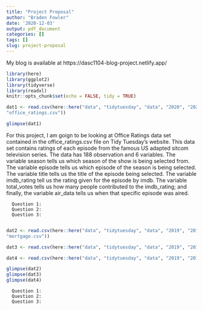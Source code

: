 ```yaml
---
title: "Project Proposal"
author: "Braden Fowler"
date: '2020-12-03'
output: pdf_document
categories: []
tags: []
slug: project-proposal
---
```


My blog is available at https://dasc1104-blog-project.netlify.app/
```r
library(here)
library(ggplot2)
library(tidyverse)
library(readxl)
knitr::opts_chunk$set(echo = FALSE, tidy = TRUE)
```

```r
dat1 <- read.csv(here::here("data", "tidytuesday", "data", "2020", "2020-03-17",
"office_ratings.csv"))
```

```r
glimpse(dat1)
```

For this project, I am goign to be looking at Office Ratings data set contained in the office_ratings.csv file on Tidy Tuesday's website. This data set contains ratings of each episode from the famous US adapted sitcom television series. The data has 188 observation and 6 variables. The variable season tells us which season of the show is being selected from. The variable episode tells us which episode of the season is being selected. The variable title tells us the title of the episode being selected. The variable imdb_rating tell us the rating given for the episode by imdb. The variable total_votes tells us how many people contributed to the imdb_rating; and finally, the variable air_data tells us when that specific episode was aired.

      Question 1:
      Question 2:
      Question 3:
      
```r
dat2 <- read.csv(here::here("data", "tidytuesday", "data", "2019", "2019-02-05",
"mortgage.csv"))

dat3 <- read.csv(here::here("data", "tidytuesday", "data", "2019", "2019-02-05", "recessions.csv"))

dat4 <- read.csv(here::here("data", "tidytuesday", "data", "2019", "2019-02-05", "state_hpi.csv"))
```

```r
glimpse(dat2)
glimpse(dat3)
glimpse(dat4)
```


      Question 1:
      Question 2:
      Question 3: